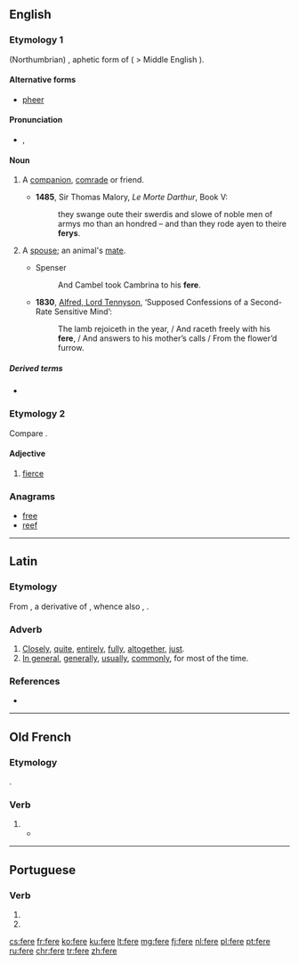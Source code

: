==English==

===Etymology 1===
{{etyl|ang|en}} (Northumbrian) {{term|færa|fǣra}}, aphetic form of {{term|gefera|ġefēra|lang=ang}} ( > Middle English {{term|y-fere|lang=enm}}).

====Alternative forms====
* [[pheer]] <!--in Spenser-->

====Pronunciation====
* {{IPA|/fɪə/}}, {{X-SAMPA|/fI@/}}

====Noun====
{{en-noun}}

# {{context|dialectal|or|obsolete|lang=en}} A [[companion]], [[comrade]] or friend.
#* '''1485''', Sir Thomas Malory, ''Le Morte Darthur'', Book V:
#*: they swange oute their swerdis and slowe of noble men of armys mo than an hondred – and than they rode ayen to theire '''ferys'''.
# {{context|archaic|lang=en}} A [[spouse]]; an animal's [[mate]].
#* Spenser
#*: And Cambel took Cambrina to his '''fere'''.
#* '''1830''', [[w:Alfred_Tennyson%2C_1st_Baron_Tennyson|Alfred, Lord Tennyson]], ‘Supposed Confessions of a Second-Rate Sensitive Mind’:
#*: The lamb rejoiceth in the year, / And raceth freely with his '''fere''', / And answers to his mother’s calls / From the flower’d furrow.

=====Derived terms=====
* {{l|en|ferede}}

===Etymology 2===
Compare {{etyl|la|-}} {{lena}} {{term|ferus|lang=la||wild}}.

====Adjective====
{{en-adj}}

# {{context|obsolete|lang=en}} [[fierce]]

{{Webster 1913}}

===Anagrams===
* [[free]]
* [[reef]]

----

==Latin==

===Etymology===
From {{etyl|ine-pro|la}} {{term/t|ine-pro|*dʰer-o-||tight, close by}}, a derivative of {{term/t|ine-pro|*dʰer-||to hold}}, whence also {{term|firmus|lang=la}}, {{term|ferme|fermē|lang=la}}.

===Adverb===
{{la-adv|ferē||-}}

# [[closely|Closely]], [[quite]], [[entirely]], [[fully]], [[altogether]], [[just]].
# [[in general|In general]], [[generally]], [[usually]], [[commonly]], for most of the time.

===References===
* {{R:L&S}}

----

==Old French==

===Etymology===
{{etyl|la|fro}} {{term|facio|faciō|lang=la}}.

===Verb===
{{head|fro|verb}}

# {{alternative form of|faire|lang=fro}}
#* {{quote-book|year=circa 1180,|title=[[s:fr:Perceval ou le conte du Graal|Perceval ou le conte du Graal]]|author=[[wikipedia:Chrétien de Troyes|Chrétien de Troyes]]|passage=Sire, vostre prisoniers sui<br />por '''fere''' ce que vos voldroiz|translation=Sire, I am your prisoner<br />To do what you desire}}

----
==Portuguese==

===Verb===
{{head|pt|verb form}}
# {{conjugation of|ferir||3|s|present|indicative|lang=pt}}
# {{conjugation of|ferir||2|s|imperative|lang=pt}}
{{rfc-auto}}

[[cs:fere]]
[[fr:fere]]
[[ko:fere]]
[[ku:fere]]
[[lt:fere]]
[[mg:fere]]
[[fj:fere]]
[[nl:fere]]
[[pl:fere]]
[[pt:fere]]
[[ru:fere]]
[[chr:fere]]
[[tr:fere]]
[[zh:fere]]